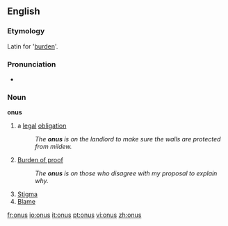 ==English==

===Etymology===
Latin for '[[burden]]'.

===Pronunciation===
*{{IPA|/ˈəʊnəs/}}

===Noun===
'''onus'''

#a [[legal]] [[obligation]]
#:''The '''onus''' is on the landlord to make sure the walls are protected from mildew.''
#[[burden of proof|Burden of proof]]
#:''The '''onus''' is on those who disagree with my proposal to explain why.''
#[[Stigma]]
#[[Blame]]

[[fr:onus]]
[[io:onus]]
[[it:onus]]
[[pt:onus]]
[[vi:onus]]
[[zh:onus]]